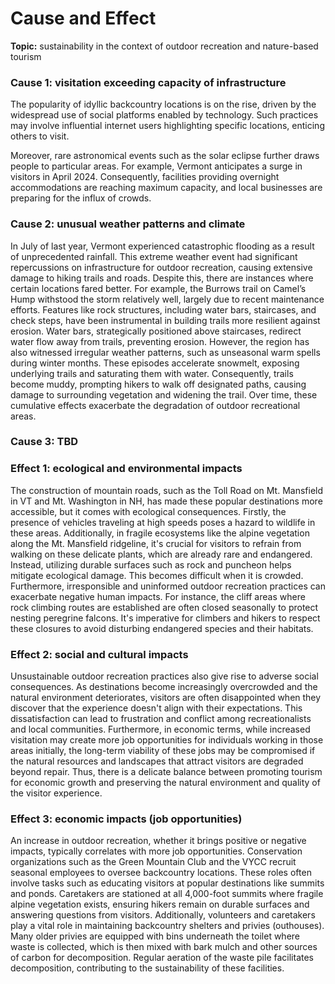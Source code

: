# Cause and Effect

**Topic:** sustainability in the context of outdoor recreation and nature-based tourism

### **Cause 1:** visitation exceeding capacity of infrastructure

The popularity of idyllic backcountry locations is on the rise, driven by the widespread use of social platforms enabled by technology. Such practices may involve influential internet users highlighting specific locations, enticing others to visit.

Moreover, rare astronomical events such as the solar eclipse further draws people to particular areas. For example, Vermont anticipates a surge in visitors in April 2024. Consequently, facilities providing overnight accommodations are reaching maximum capacity, and local businesses are preparing for the influx of crowds.

### **Cause 2:** unusual weather patterns and climate

In July of last year, Vermont experienced catastrophic flooding as a result of unprecedented rainfall. This extreme weather event had significant repercussions on infrastructure for outdoor recreation, causing extensive damage to hiking trails and roads. Despite this, there are instances where certain locations fared better. For example, the Burrows trail on Camel’s Hump withstood the storm relatively well, largely due to recent maintenance efforts. Features like rock structures, including water bars, staircases, and check steps, have been instrumental in building trails more resilient against erosion. Water bars, strategically positioned above staircases, redirect water flow away from trails, preventing erosion.
However, the region has also witnessed irregular weather patterns, such as unseasonal warm spells during winter months. These episodes accelerate snowmelt, exposing underlying trails and saturating them with water. Consequently, trails become muddy, prompting hikers to walk off designated paths, causing damage to surrounding vegetation and widening the trail. Over time, these cumulative effects exacerbate the degradation of outdoor recreational areas.

### **Cause 3:** TBD

### **Effect 1:** ecological and environmental impacts

The construction of mountain roads, such as the Toll Road on Mt. Mansfield in VT and Mt. Washington in NH, has made these popular destinations more accessible, but it comes with ecological consequences. Firstly, the presence of vehicles traveling at high speeds poses a hazard to wildlife in these areas. Additionally, in fragile ecosystems like the alpine vegetation along the Mt. Mansfield ridgeline, it's crucial for visitors to refrain from walking on these delicate plants, which are already rare and endangered. Instead, utilizing durable surfaces such as rock and puncheon helps mitigate ecological damage. This becomes difficult when it is crowded. Furthermore, irresponsible and uninformed outdoor recreation practices can exacerbate negative human impacts. For instance, the cliff areas where rock climbing routes are established are often closed seasonally to protect nesting peregrine falcons. It's imperative for climbers and hikers to respect these closures to avoid disturbing endangered species and their habitats.

### **Effect 2:** social and cultural impacts

Unsustainable outdoor recreation practices also give rise to adverse social consequences. As destinations become increasingly overcrowded and the natural environment deteriorates, visitors are often disappointed when they discover that the experience doesn't align with their expectations. This dissatisfaction can lead to frustration and conflict among recreationalists and local communities. Furthermore, in economic terms, while increased visitation may create more job opportunities for individuals working in those areas initially, the long-term viability of these jobs may be compromised if the natural resources and landscapes that attract visitors are degraded beyond repair. Thus, there is a delicate balance between promoting tourism for economic growth and preserving the natural environment and quality of the visitor experience.

### **Effect 3:** economic impacts (job opportunities)

An increase in outdoor recreation, whether it brings positive or negative impacts, typically correlates with more job opportunities. Conservation organizations such as the Green Mountain Club and the VYCC recruit seasonal employees to oversee backcountry locations. These roles often involve tasks such as educating visitors at popular destinations like summits and ponds. Caretakers are stationed at all 4,000-foot summits where fragile alpine vegetation exists, ensuring hikers remain on durable surfaces and answering questions from visitors. Additionally, volunteers and caretakers play a vital role in maintaining backcountry shelters and privies (outhouses). Many older privies are equipped with bins underneath the toilet where waste is collected, which is then mixed with bark mulch and other sources of carbon for decomposition. Regular aeration of the waste pile facilitates decomposition, contributing to the sustainability of these facilities.
